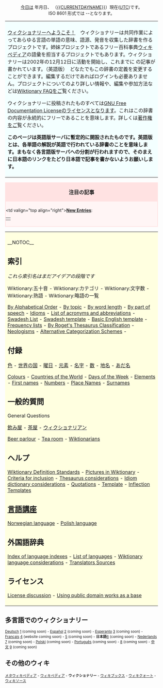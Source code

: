 <center>
[[今日]]は {{CURRENTYEAR}}年{{CURRENTMONTHNAME}}月{{CURRENTDAY}}日、 （[[{{CURRENTDAYNAME}}]]）現在([[UTC]])です。<br>ISO 8601 形式では {{CURRENTYEAR}}-{{CURRENTMONTH}}-{{CURRENTDAY}}となります。<br>
</center>

<table> <tr> <td align="left" valign="top" style="background:#f3ffff; padding:8px">

[[Welcome newcomers|ウィクショナリーへようこそ！]]　ウィクショナリーは共同作業によってあらゆる言語の単語の意味、語源、発音を収集した辞書を作るプロジェクトです。姉妹プロジェクトであるフリー百科事典[http://ja.wikipedia.org/ ウィキペディア]の語彙を担当するプロジェクトでもあります。ウィクショナリーは2002年の12月12日に活動を開始し、これまでに {{NUMBEROFARTICLES}} の記事が書かれています。（英語版）　どなたでもこの辞書の定義を変更することができます。編集するだけであればログインも必要ありません。プロジェクトについてのより詳しい情報や、編集や参加方法などは[[Wiktionary:FAQ|Wiktionary FAQ]]をご覧ください。


ウィクショナリーに投稿されたものすべては[[ja:GNU Free Documentation License|GNU Free Documentation License]]のライセンスとなります。これはこの辞書の内容が永続的にフリーであることを意味します。詳しくは[[Wiktionary:Copyrights|著作権]]をご覧ください。


'''このページは英語版サーバに暫定的に開設されたものです。英語版とは、各単語の解説が英語で行われている辞書のことを意味します。まもなく各言語版サーバへの分割が行われますので、そのまえに日本語のリンクをたどり日本語で記事を書かないようお願いします。'''

<!--'''Please note that this is the [[Japanese]] Wiktionary: while it aims to describe all words of all languages, the definitions and descriptions are in English only. Similar Wiktionaries in other languages will be set up gradually.'''

For an example of an article in the English Wiktionary defining a non-English word, please refer to [[frei]]. In order to find a German definition of that word, it will be necessary to resort to the German Wiktionary when that becomes available.
-->
</td></tr></table>

<!-- Anything you add on this page MUST FIT the 800x600 screen -->

<div style="clear: both; border: 2px solid #ffe2e2; margin: 0em; background-color: #fff5f5; padding-bottom 0.5em;">
<div style="background: #ffe2e2; padding-top: 0.1em; padding-bottom: 0.1em; text-align: center; font-size: larger; width: 100%">'''注目の記事'''</div>
<div style="padding-top: 0.4em; padding-bottom: 0.3em;"><table border=0 align="center" cellpadding="0" cellspacing="0"><tr>
<td valign="top align="right">'''[[Special:Newpages|New Entries]]''':&nbsp;</td><td> 

<!-- add newer articles at the beginning, delete from the end -->


</td></tr></table> </div></div>

<table> <tr> <td align="left" valign="top" style="background:#FFFFE0; padding:8px">
__NOTOC__
== 索引 ==
''これら索引名はまだアイデアの段階です''

Wiktionary:五十音 - 
Wiktionary:カテゴリ -
Wiktionary:文字数 -
Wiktionary:熟語 -
Wiktionary:略語の一覧

[[By Alphabetical Order]] - 
[[Wiktionary:By topic|By topic]] -
[[Wiktionary:By word length (longest)|By word length]] -
[[Wiktionary:By part of speech|By part of speech]] - 
[[Wiktionary:Idioms|Idioms]] - 
[[Wiktionary:List of acronyms and abbreviations|List of acronyms and abbreviations]] -
[[Swadesh List]] - 
[[Wiktionary:Swadesh_template|Swadesh template]] - 
[[Wiktionary:Basic_English_template|Basic English template]] - 
[[Wiktionary:Frequency lists|Frequency lists]] - 
[[Wiktionary:Roget_Thesaurus_Classfication|By Roget's Thesaurus Classification]] - 
[[Wiktionary:Neologisms|Neologisms]] - [[Alternative Categorization Schemes]] -

== 付録 ==
[[Wiktionary 付録:色|色]] -
[[Wiktionary 付録:世界の国|世界の国]] - 
[[Wiktionary 付録:曜日|曜日]] - 
[[Wiktionary 付録:元素|元素]] - 
[[Wiktionary 付録:名字|名字]] - 
[[Wiktionary 付録:数|数]] - 
[[Wiktionary 付録:地名|地名]] - 
[[Wiktionary 付録:あだ名|あだ名]]

[[Wiktionary Appendix:Colours|Colours]] -
[[Wiktionary Appendix:Countries of the world|Countries of the World]] - 
[[Wiktionary Appendix:Days of the Week|Days of the Week]] - 
[[Wiktionary Appendix:Elements|Elements]] - 
[[Wiktionary Appendix:First names|First names]] - 
[[Wiktionary Appendix:Numbers|Numbers]] - 
[[Wiktionary Appendix:Place Names|Place Names]] - 
[[Wiktionary Appendix:Surnames|Surnames]]

== 一般的質問 ==
General Questions

[[Wiktionary:飲み屋|飲み屋]] -
[[Wiktionary:茶屋|茶屋]] - 
[[Wiktionary:ウィクショナリアン|ウィクショナリアン]]

[[Wiktionary:Beer parlour|Beer parlour]] -
[[Wiktionary:Tea room|Tea room]] - 
[[Wiktionary:Wiktionarians|Wiktionarians]]

== ヘルプ ==
[[Wiktionary:Wiktionary Definition Standards|Wiktionary Definition Standards]] -
[[Wiktionary:Pictures in Wiktionary|Pictures in Wiktionary]] -
[[Wiktionary:Criteria for inclusion|Criteria for inclusion]] -
[[Wiktionary:Thesaurus considerations|Thesaurus considerations]] - 
[[Wiktionary:Idiom dictionary considerations|Idiom dictionary considerations]] -
[[Wiktionary:Quotations|Quotations]] -
[[Wiktionary:Template|Template]] - 
[[Wiktionary:Inflection Templates|Inflection Templates]]



== [http://wikibooks.org/ 言語講座] ==
[[Norwegian language]] - [[Polish language]]

== 外国語辞典 ==
[[Wiktionary:Index of language indexes|Index of language indexes]] -
[[Wiktionary:List of languages|List of languages]] -
[[Wiktionary:Wiktionary language considerations|Wiktionary language considerations]] -
[[Wiktionary:Translators Sources|Translators Sources]]

== ライセンス==
[[Wiktionary:License discussion|License discussion]] -
[[Wiktionary:Using public domain works as a base|Using public domain works as a base]]

</td></tr></table>

== 多言語でのウィクショナリー ==
<small>[[Hauptseite|Deutsch]]  [http://de.wiktionary.org]  (coming soon) - [[Portada|Espa&ntilde;ol]] [http://es.wiktionary.org] (coming soon) - 
[[Cxefpagxo|Esperanto]] [http://eo.wiktionary.org] (coming soon) - [[Accueil|Fran&ccedil;ais]] [http://fr.wiktionary.org] (website coming soon) - [http://fy.wiktionary.org] (coming soon) -
'''日本語'''[http://ja.wiktionary.org] (coming soon) - 
[[onthaalpagina|Nederlands]] [http://nl.wiktionary.org] (coming soon) - [http://pl.wikipedia.org Polski] (coming soon) - [http://pt.wiktionary.org Portugu&ecirc;s] (coming soon) - [http://vi.wiktionary.org] (coming soon) - [[首页|中文]] [http://zh.wiktionary.org] (coming soon)</small>

== その他のウィキ ==
<small>[http://meta.wikipedia.org/ メタウィキペディア] - [http://ja.wikipedia.org ウィキペディア] - '''ウィクショナリー''' - [http://wikibooks.org/ ウィキブックス] - [http://wikiquote.org/ ウィキクォート] - [http://sources.wikipedia.org/ ウィキソース]</small>